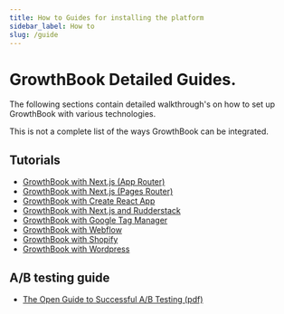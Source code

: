 ```yaml
---
title: How to Guides for installing the platform
sidebar_label: How to
slug: /guide
---
```


# GrowthBook Detailed Guides.

The following sections contain detailed walkthrough's on how to set up GrowthBook with various technologies.

This is not a complete list of the ways GrowthBook can be integrated.

## Tutorials

- [GrowthBook with Next.js (App Router)](/guide/nextjs-app-router)
- [GrowthBook with Next.js (Pages Router)](/guide/nextjs-and-growthbook)
- [GrowthBook with Create React App](/guide/create-react-app-and-growthbook)
- [GrowthBook with Next.js and Rudderstack](/guide/rudderstack-and-nextjs-with-growthbook)
- [GrowthBook with Google Tag Manager](/guide/google-tag-manager-and-growthbook)
- [GrowthBook with Webflow](/integrations/webflow)
- [GrowthBook with Shopify](/integrations/shopify)
- [GrowthBook with Wordpress](/integrations/wordpress)

## A/B testing guide

- [The Open Guide to Successful A/B Testing (pdf)](/open-guide-to-ab-testing.v1.0.pdf)
